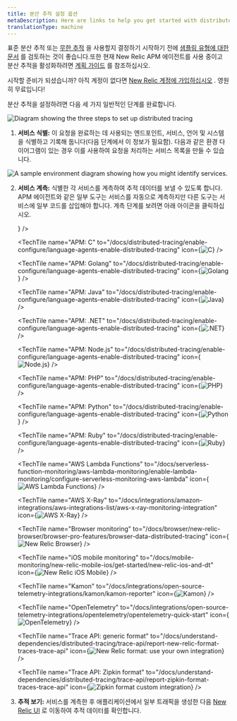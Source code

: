 ```yaml
---
title: 분산 추적 설정 옵션
metaDescription: Here are links to help you get started with distributed tracing
translationType: machine
---
```




















표준 분산 추적 또는 [무한 추적](/docs/distributed-tracing/infinite-tracing/introduction-infinite-tracing) 을 사용할지 결정하기 시작하기 전에 [샘플링 유형에 대한 문서](/docs/distributed-tracing/concepts/how-new-relic-distributed-tracing-works) 를 검토하는 것이 좋습니다.또한 현재 New Relic APM 에이전트를 사용 중이고 분산 추적을 활성화하려면 [계획 가이드](/docs/distributed-tracing/concepts/distributed-tracing-planning-guide) 를 참조하십시오.

시작할 준비가 되셨습니까? 아직 계정이 없다면 [New Relic 계정에 가입하십시오](https://newrelic.com/signup) . 영원히 무료입니다!

분산 추적을 설정하려면 다음 세 가지 일반적인 단계를 완료합니다.

<img
  title="Diagram showing the three steps to set up distributed tracing."
  alt="Diagram showing the three steps to set up distributed tracing"
  src={arrowStepDiagramTrans}
/>

1. **서비스 식별:** 이 요청을 완료하는 데 사용되는 엔드포인트, 서비스, 언어 및 시스템을 식별하고 기록해 둡니다(다음 단계에서 이 정보가 필요함). 다음과 같은 환경 다이어그램이 있는 경우 이를 사용하여 요청을 처리하는 서비스 목록을 만들 수 있습니다.

<img
  title="A sample environment diagram showing how you might identify services."
  alt="A sample environment diagram showing how you might identify services."
  src={identifyServices}
/>

2. **서비스 계측:** 식별한 각 서비스를 계측하여 추적 데이터를 보낼 수 있도록 합니다. APM 에이전트와 같은 일부 도구는 서비스를 자동으로 계측하지만 다른 도구는 서비스에 일부 코드를 삽입해야 합니다. 계측 단계를 보려면 아래 아이콘을 클릭하십시오.

   <TechTileGrid>
     <TechTile
       name="Android mobile monitoring"
       to="/docs/mobile-monitoring/new-relic-mobile-android/get-started/new-relic-mobile-and-dt/"
       icon={<img variant="TechTile" src={mobilelogo} alt="New Relic Android Mobile"/>}
     />

     <TechTile
       name="APM: C"
       to="/docs/distributed-tracing/enable-configure/language-agents-enable-distributed-tracing"
       icon={<img variant="TechTile" src={clogo} alt="C"/>}
     />

     <TechTile
       name="APM: Golang"
       to="/docs/distributed-tracing/enable-configure/language-agents-enable-distributed-tracing"
       icon={<img variant="TechTile" src={gologo} alt="Golang"/>}
     />

     <TechTile
       name="APM: Java"
       to="/docs/distributed-tracing/enable-configure/language-agents-enable-distributed-tracing"
       icon={<img variant="TechTile" src={javalogo} alt="Java"/>}
     />

     <TechTile
       name="APM: .NET"
       to="/docs/distributed-tracing/enable-configure/language-agents-enable-distributed-tracing"
       icon={<img variant="TechTile" src={dotnetlogo} alt=".NET"/>}
     />

     <TechTile
       name="APM: Node.js"
       to="/docs/distributed-tracing/enable-configure/language-agents-enable-distributed-tracing"
       icon={<img variant="TechTile" src={nodejslogo} alt="Node.js"/>}
     />

     <TechTile
       name="APM: PHP"
       to="/docs/distributed-tracing/enable-configure/language-agents-enable-distributed-tracing"
       icon={<img variant="TechTile" src={phplogo} alt="PHP"/>}
     />

     <TechTile
       name="APM: Python"
       to="/docs/distributed-tracing/enable-configure/language-agents-enable-distributed-tracing"
       icon={<img variant="TechTile" src={pythonlogo} alt="Python"/>}
     />

     <TechTile
       name="APM: Ruby"
       to="/docs/distributed-tracing/enable-configure/language-agents-enable-distributed-tracing"
       icon={<img variant="TechTile" src={rubylogo} alt="Ruby"/>}
     />

     <TechTile
       name="AWS Lambda Functions"
       to="/docs/serverless-function-monitoring/aws-lambda-monitoring/enable-lambda-monitoring/configure-serverless-monitoring-aws-lambda"
       icon={<img variant="TechTile" src={awslambdalogo} alt="AWS Lambda Functions"/>}
     />

     <TechTile
       name="AWS X-Ray"
       to="/docs/integrations/amazon-integrations/aws-integrations-list/aws-x-ray-monitoring-integration"
       icon={<img variant="TechTile" src={awsxraylogo} alt="AWS X-Ray"/>}
     />

     <TechTile
       name="Browser monitoring"
       to="/docs/browser/new-relic-browser/browser-pro-features/browser-data-distributed-tracing"
       icon={<img variant="TechTile" src={browserlogo} alt="New Relic Browser"/>}
     />

     <TechTile
       name="iOS mobile monitoring"
       to="/docs/mobile-monitoring/new-relic-mobile-ios/get-started/new-relic-ios-and-dt"
       icon={<img variant="TechTile" src={mobilelogo} alt="New Relic iOS Mobile"/>}
     />

     <TechTile
       name="Kamon"
       to="/docs/integrations/open-source-telemetry-integrations/kamon/kamon-reporter"
       icon={<img variant="TechTile" src={kamonlogo} alt="Kamon"/>}
     />

     <TechTile
       name="OpenTelemetry"
       to="/docs/integrations/open-source-telemetry-integrations/opentelemetry/opentelemetry-quick-start"
       icon={<img variant="TechTile" src={opentelemetrylogo} alt="OpenTelemetry"/>}
     />

     <TechTile
       name="Trace API: generic format"
       to="/docs/understand-dependencies/distributed-tracing/trace-api/report-new-relic-format-traces-trace-api"
       icon={<img variant="TechTile" src={newreliclogo} alt="New Relic format: use your own integration"/>}
     />

     <TechTile
       name="Trace API: Zipkin format"
       to="/docs/understand-dependencies/distributed-tracing/trace-api/report-zipkin-format-traces-trace-api"
       icon={<img variant="TechTile" src={zipkinlogo} alt="Zipkin format custom integration"/>}
     />
   </TechTileGrid>

3. **추적 보기:** 서비스를 계측한 후 애플리케이션에서 일부 트래픽을 생성한 다음 [New Relic UI](https://one.newrelic.com/launcher/distributed-tracing.launcher) 로 이동하여 추적 데이터를 확인합니다.